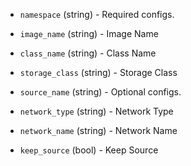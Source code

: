 <!-- Code generated from the comments of the CreateSourceConfig struct in builder/vsphere/supervisor/step_create_source.go; DO NOT EDIT MANUALLY -->

- `namespace` (string) - Required configs.

- `image_name` (string) - Image Name

- `class_name` (string) - Class Name

- `storage_class` (string) - Storage Class

- `source_name` (string) - Optional configs.

- `network_type` (string) - Network Type

- `network_name` (string) - Network Name

- `keep_source` (bool) - Keep Source

<!-- End of code generated from the comments of the CreateSourceConfig struct in builder/vsphere/supervisor/step_create_source.go; -->
